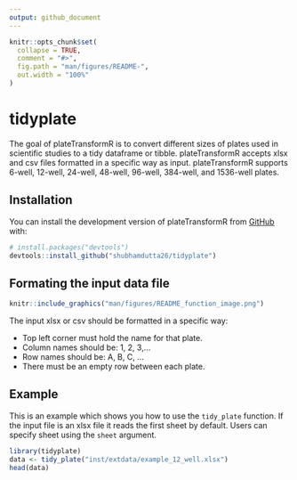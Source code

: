```yaml
---
output: github_document
---
```


<!-- README.md is generated from README.Rmd. Please edit that file -->

```r
knitr::opts_chunk$set(
  collapse = TRUE,
  comment = "#>",
  fig.path = "man/figures/README-",
  out.width = "100%"
)
```

# tidyplate

<!-- badges: start -->
<!-- badges: end -->

The goal of plateTransformR is to convert different sizes of plates used in scientific studies to a tidy dataframe or tibble. plateTransformR accepts xlsx and csv files formatted in a specific way as input. plateTransformR supports 6-well, 12-well, 24-well, 48-well, 96-well, 384-well, and 1536-well plates.

## Installation

You can install the development version of plateTransformR from [GitHub](https://github.com/) with:

``` r
# install.packages("devtools")
devtools::install_github("shubhamdutta26/tidyplate")
```

## Formating the input data file

```r
knitr::include_graphics("man/figures/README_function_image.png")
```

The input xlsx or csv should be formatted in a specific way:

  * Top left corner must hold the name for that plate.
  * Column names should be: 1, 2, 3,...
  * Row names should be: A, B, C, ...
  * There must be an empty row between each plate.

## Example

This is an example which shows you how to use the `tidy_plate` function. If the input file is an xlsx file it reads the first sheet by default. Users can specify sheet using the `sheet` argument.

```r
library(tidyplate)
data <- tidy_plate("inst/extdata/example_12_well.xlsx")
head(data)
```

